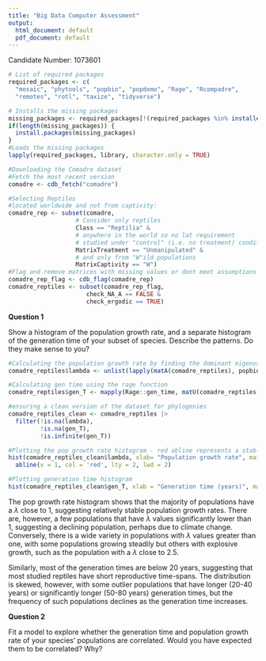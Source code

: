 ```yaml
---
title: "Big Data Computer Assessment"
output:
  html_document: default
  pdf_document: default
---
```


Candidate Number: 1073601

```r
# List of required packages
required_packages <- c(
  "mosaic", "phytools", "popbio", "popdemo", "Rage", "Rcompadre",
  "remotes", "rotl", "taxize", "tidyverse")

# Installs the missing packages
missing_packages <- required_packages[!(required_packages %in% installed.packages()[,"Package"])]
if(length(missing_packages)) {
  install.packages(missing_packages)
}
#Loads the missing packages
lapply(required_packages, library, character.only = TRUE)
```

```r
#Downloading the Comadre dataset
#Fetch the most recent version
comadre <- cdb_fetch("comadre")

#Selecting Reptiles
#located worldwide and not from captivity:
comadre_rep <- subset(comadre,
                   # Consider only reptiles
                   Class == "Reptilia" & 
                   # anywhere in the world so no lat requirement
                   # studied under "control" (i.e. no treatment) conditions
                   MatrixTreatment == "Unmanipulated" &
                   # and only from "W"ild populations
                   MatrixCaptivity == "W") 
#Flag and remove matrices with missing values or dont meet assumptions of ergodicity
comadre_rep_flag <- cdb_flag(comadre_rep)
comadre_reptiles <- subset(comadre_rep_flag,
                      check_NA_A == FALSE &
                      check_ergodic == TRUE)
```

**Question 1**

Show a histogram of the population growth rate, and a separate histogram of the generation time of your subset of species. Describe the patterns. Do they make sense to you?

```r
#Calculating the population growth rate by finding the dominant eigenvalue of each matrix, then storing this in the reptiles dataframe
comadre_reptiles$lambda <- unlist(lapply(matA(comadre_reptiles), popbio::lambda))

#Calculating gen time using the rage function
comadre_reptiles$gen_T <- mapply(Rage::gen_time, matU(comadre_reptiles), matF(comadre_reptiles))

#ensuring a clean version of the dataset for phylogenies
comadre_reptiles_clean <- comadre_reptiles |>
  filter(!is.na(lambda), 
         !is.na(gen_T), 
         !is.infinite(gen_T))
```

```r
#Plotting the pop growth rate histogram - red abline represents a stable population that is neither growing nor shrinking
hist(comadre_reptiles_clean$lambda, xlab= "Population growth rate", main = NULL) 
  abline(v = 1, col = 'red', lty = 2, lwd = 2)
```

```r
#Plotting generation time histogram
hist(comadre_reptiles_clean$gen_T, xlab = "Generation time (years)", main = NULL)
```

The pop growth rate histogram shows that the majority of populations have a $\lambda$ close to 1, suggesting relatively stable population growth rates. There are, however, a few populations that have $\lambda$ values significantly lower than 1, suggesting a declining population, perhaps due to climate change. Conversely, there is a wide variety in populations with $\lambda$ values greater than one, with some populations growing steadily but others with explosive growth, such as the population with a $\lambda$ close to 2.5.

Similarly, most of the generation times are below 20 years, suggesting that most studied reptiles have short reproductive time-spans. The distribution is skewed, however, with some outlier populations that have longer (20-40 years) or significantly longer (50-80 years) generation times, but the frequency of such populations declines as the generation time increases.

**Question 2**

Fit a model to explore whether the generation time and population growth rate of your
species’ populations are correlated. Would you have expected them to be correlated? Why?

